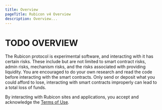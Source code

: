 ```yaml
---
title: Overview
pageTitle: Rubicon v4 Overview
description: Overview...
---
```


# TODO OVERVIEW

The Rubicon protocol is experimental software, and interacting with it has certain risks. These include but are not limited to smart contract risks, admin risks, mechanism risks, and the risks associated with providing liquidity. You are encouraged to do your own research and read the code before interacting with the smart contracts. Only send or deposit what you could afford to lose, interacting with smart contracts improperly can lead to a total loss of funds.

By interacting with Rubicon sites and applications, you accept and acknowledge the [Terms of Use](https://www.rubicon.finance/terms).
